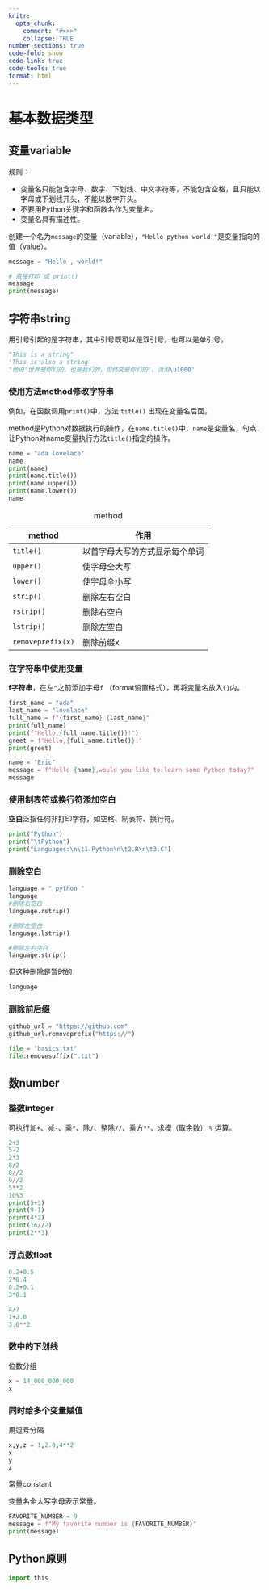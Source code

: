 ```yaml
---
knitr: 
  opts_chunk: 
    comment: "#>>>"
    collapse: TRUE
number-sections: true
code-fold: show
code-link: true
code-tools: true
format: html
---
```


# 基本数据类型

## 变量variable

规则：

-   变量名只能包含字母、数字、下划线、中文字符等，不能包含空格，且只能以字母或下划线开头，不能以数字开头。
-   不要用Python关键字和函数名作为变量名。
-   变量名具有描述性。

创建一个名为`message`的变量（variable），`"Hello python world!"`是变量指向的值（value）。

```python
message = "Hello , world!" 

# 直接打印 或 print()
message
print(message)
```

## 字符串string

用引号引起的是字符串，其中引号既可以是双引号，也可以是单引号。

```python
"This is a string"
'This is also a string'
"他说'世界是你们的，也是我们的，但终究是你们的'。流泪\u1000"
```

### 使用方法method修改字符串

例如，在函数调用`print()`中，方法 `title()` 出现在变量名后面。

method是Python对数据执行的操作，在`name.title()`中，`name`是变量名，句点`.`让Python对name变量执行方法`title()`指定的操作。

```python
name = "ada lovelace"
name
print(name)
print(name.title())
print(name.upper())
print(name.lower())
name
```

| method            | 作用                           |
|-------------------|--------------------------------|
| `title()`         | 以首字母大写的方式显示每个单词 |
| `upper()`         | 使字母全大写                   |
| `lower()`         | 使字母全小写                   |
| `strip()`         | 删除左右空白                   |
| `rstrip()`        | 删除右空白                     |
| `lstrip()`        | 删除左空白                     |
| `removeprefix(x)` | 删除前缀x                      |

: method

### 在字符串中使用变量

**f字符串**，在左`"`之前添加字母`f` （format设置格式），再将变量名放入`{}`内。

```python
first_name = "ada"
last_name = "lovelace"
full_name = f"{first_name} {last_name}"
print(full_name)
print(f"Hello,{full_name.title()}!")
greet = f"Hello,{full_name.title()}!"
print(greet)

name = "Eric"
message = f"Hello {name},would you like to learn some Python today?"
message
```

### 使用制表符或换行符添加空白

**空白**泛指任何非打印字符，如空格、制表符、换行符。

```python
print("Python")
print("\tPython")
print("Languages:\n\t1.Python\n\t2.R\n\t3.C")
```

### 删除空白

```python
language = " python "
language
#删除右空白
language.rstrip()

#删除左空白
language.lstrip()

#删除左右空白
language.strip()
```

但这种删除是暂时的

```python
language
```

### 删除前后缀

```python
github_url = "https://github.com"
github_url.removeprefix("https://")

file = "basics.txt"
file.removesuffix(".txt")
```

## 数number

### 整数integer

可执行加`+`、减`-`、乘`*`、除`/`、整除`//`、乘方`**`、求模（取余数） `%` 运算。

```python
2+3
5-2
2*3
8/2
8//2
9//2
5**2
10%3
print(5+3)
print(9-1)
print(4*2)
print(16//2)
print(2**3)
```

### 浮点数float

```python
0.2+0.5
2*0.4
0.2+0.1
3*0.1

4/2
1+2.0
3.0**2
```

### 数中的下划线

位数分组

```python
x = 14_000_000_000
x
```

### 同时给多个变量赋值

用逗号分隔

```python
x,y,z = 1,2.0,4**2
x
y
z
```

常量constant

变量名全大写字母表示常量。

```python
FAVORITE_NUMBER = 9
message = f"My favorite number is {FAVORITE_NUMBER}"
print(message)
```

## Python原则

```python
import this
```
